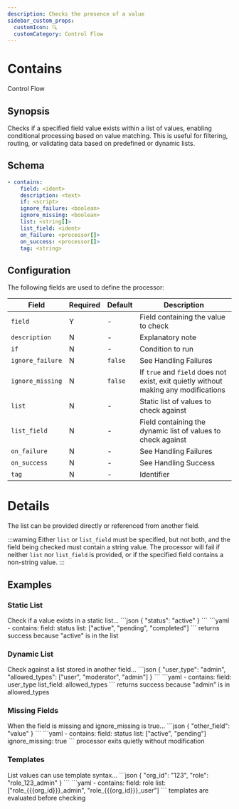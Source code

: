 ```yaml
---
description: Checks the presence of a value
sidebar_custom_props: 
  customIcon: 🔍
  customCategory: Control Flow
---
```


# Contains

<span className="theme-doc-version-badge badge badge--primary">Control Flow</span>

## Synopsis

Checks if a specified field value exists within a list of values, enabling conditional processing based on value matching. This is useful for filtering, routing, or validating data based on predefined or dynamic lists.

## Schema

```yaml {2}
- contains:
    field: <ident>
    description: <text>
    if: <script>
    ignore_failure: <boolean>
    ignore_missing: <boolean>
    list: <string[]>
    list_field: <ident>
    on_failure: <processor[]>
    on_success: <processor[]>
    tag: <string>
```

## Configuration

The following fields are used to define the processor:

|Field|Required|Default|Description|
|---|---|---|---|
|`field`|Y|-|Field containing the value to check|
|`description`|N|-|Explanatory note|
|`if`|N|-|Condition to run|
|`ignore_failure`|N|`false`|See <Topic id="handling-failures">Handling Failures</Topic>|
|`ignore_missing`|N|`false`|If `true` and `field` does not exist, exit quietly without making any modifications|
|`list`|N|-|Static list of values to check against|
|`list_field`|N|-|Field containing the dynamic list of values to check against|
|`on_failure`|N|-|See <Topic id="handling-failures">Handling Failures</Topic>|
|`on_success`|N|-|See <Topic id="handling-success">Handling Success</Topic>|
|`tag`|N|-|Identifier|

# Details

The list can be provided directly or referenced from another field.

:::warning
Either `list` or `list_field` must be specified, but not both, and the field being checked must contain a string value. The processor will fail if neither `list` nor `list_field` is provided, or if the specified field contains a non-string value.
:::

## Examples

### Static List

<ExampleGrid>
  <CommentCol>
    Check if a value exists in a static list...
  </CommentCol>
  <CodeCol>
    ```json
    {
      "status": "active"
    }
    ```
    ```yaml
    - contains:
        field: status
        list: ["active", "pending", "completed"]
    ```
  </CodeCol>
  <CommentCol>
    returns success because "active" is in the list
  </CommentCol>
</ExampleGrid>

### Dynamic List

<ExampleGrid>
  <CommentCol>
    Check against a list stored in another field...
  </CommentCol>
  <CodeCol>
    ```json
    {
      "user_type": "admin",
      "allowed_types": ["user", "moderator", "admin"]
    }
    ```
    ```yaml
    - contains:
        field: user_type
        list_field: allowed_types
    ```
  </CodeCol>
  <CommentCol>
    returns success because "admin" is in allowed_types
  </CommentCol>
</ExampleGrid>

### Missing Fields

<ExampleGrid>
  <CommentCol>
    When the field is missing and ignore_missing is true...
  </CommentCol>
  <CodeCol>
    ```json
    {
      "other_field": "value"
    }
    ```
    ```yaml
    - contains:
        field: status
        list: ["active", "pending"]
        ignore_missing: true
    ```
  </CodeCol>
  <CommentCol>
    processor exits quietly without modification
  </CommentCol>
</ExampleGrid>

### Templates

<ExampleGrid>
  <CommentCol>
    List values can use template syntax...
  </CommentCol>
  <CodeCol>
    ```json
    {
      "org_id": "123",
      "role": "role_123_admin"
    }
    ```
    ```yaml
    - contains:
        field: role
        list: ["role_{{{org_id}}}_admin", "role_{{{org_id}}}_user"]
    ```
  </CodeCol>
  <CommentCol>
    templates are evaluated before checking
  </CommentCol>
</ExampleGrid>
